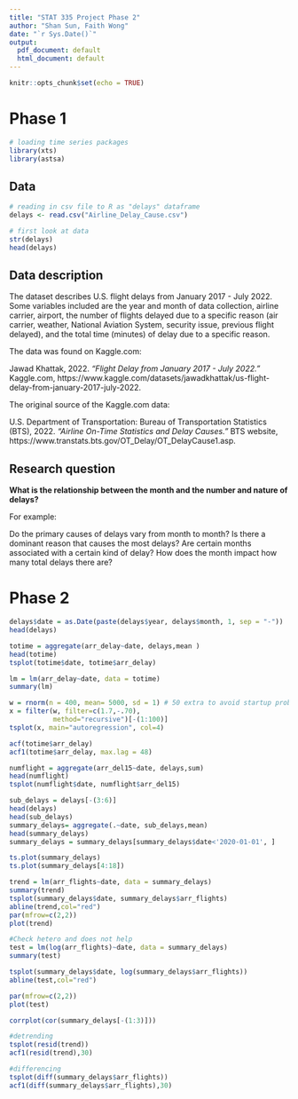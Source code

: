 ```yaml
---
title: "STAT 335 Project Phase 2"
author: "Shan Sun, Faith Wong"
date: "`r Sys.Date()`"
output:
  pdf_document: default
  html_document: default
---
```


```r
knitr::opts_chunk$set(echo = TRUE)
```

# Phase 1

```r
# loading time series packages
library(xts)
library(astsa)
```

## Data

```r
# reading in csv file to R as "delays" dataframe
delays <- read.csv("Airline_Delay_Cause.csv")
```

```r
# first look at data
str(delays)
head(delays)
```

## Data description

The dataset describes U.S. flight delays from January 2017 - July 2022. Some variables included are the year and month of data collection, airline carrier, airport, the number of flights delayed due to a specific reason (air carrier, weather, National Aviation System, security issue, previous flight delayed), and the total time (minutes) of delay due to a specific reason.

The data was found on Kaggle.com:

Jawad Khattak, 2022. *"Flight Delay from January 2017 - July 2022."* Kaggle.com, https://www.kaggle.com/datasets/jawadkhattak/us-flight-delay-from-january-2017-july-2022.

The original source of the Kaggle.com data:

U.S. Department of Transportation: Bureau of Transportation Statistics (BTS), 2022. *"Airline On-Time Statistics and Delay Causes."* BTS website, https://www.transtats.bts.gov/OT_Delay/OT_DelayCause1.asp.

## Research question

**What is the relationship between the month and the number and nature of delays?**

For example:

Do the primary causes of delays vary from month to month? Is there a dominant reason that causes the most delays? Are certain months associated with a certain kind of delay? How does the month impact how many total delays there are?

# Phase 2

```R
delays$date = as.Date(paste(delays$year, delays$month, 1, sep = "-"))
head(delays)
```

```R
totime = aggregate(arr_delay~date, delays,mean )
head(totime)
tsplot(totime$date, totime$arr_delay)

lm = lm(arr_delay~date, data = totime)
summary(lm)

```

```R
w = rnorm(n = 400, mean= 5000, sd = 1) # 50 extra to avoid startup problems
x = filter(w, filter=c(1.7,-.70), 
           method="recursive")[-(1:100)]
tsplot(x, main="autoregression", col=4)
```

```R
acf(totime$arr_delay)
acf1(totime$arr_delay, max.lag = 48)
```

```R
numflight = aggregate(arr_del15~date, delays,sum)
head(numflight)
tsplot(numflight$date, numflight$arr_del15)

```


```R

sub_delays = delays[-(3:6)]
head(delays)
head(sub_delays)
summary_delays= aggregate(.~date, sub_delays,mean)
head(summary_delays)
summary_delays = summary_delays[summary_delays$date<'2020-01-01', ]
```

```R

ts.plot(summary_delays)
ts.plot(summary_delays[4:18])
```

```R
trend = lm(arr_flights~date, data = summary_delays)
summary(trend)
tsplot(summary_delays$date, summary_delays$arr_flights)
abline(trend,col="red")
par(mfrow=c(2,2)) 
plot(trend)
```

```R
#Check hetero and does not help
test = lm(log(arr_flights)~date, data = summary_delays)
summary(test)

tsplot(summary_delays$date, log(summary_delays$arr_flights))
abline(test,col="red")

par(mfrow=c(2,2)) 
plot(test)
```

```R
corrplot(cor(summary_delays[-(1:3)]))
```

```R
#detrending
tsplot(resid(trend))
acf1(resid(trend),30)


```

```R

#differencing
tsplot(diff(summary_delays$arr_flights))
acf1(diff(summary_delays$arr_flights),30)

```




